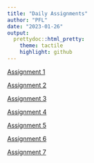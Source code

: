 ```yaml
---
title: "Daily Assignments"
author: "PFL"
date: "2023-01-26"
output: 
  prettydoc::html_pretty:
    theme: tactile
    highlight: github
---
```


[Assignment 1](Assignment_1.html)

[Assignment 2](Assignment_2.html) 

[Assignment 3](Assignment_3.html)

[Assignment 4](Assignment_4.html)

[Assignment 5](Assignment_5.html)

[Assignment 6](Assignment_6.html)

[Assignment 7](Assignment_7.html)